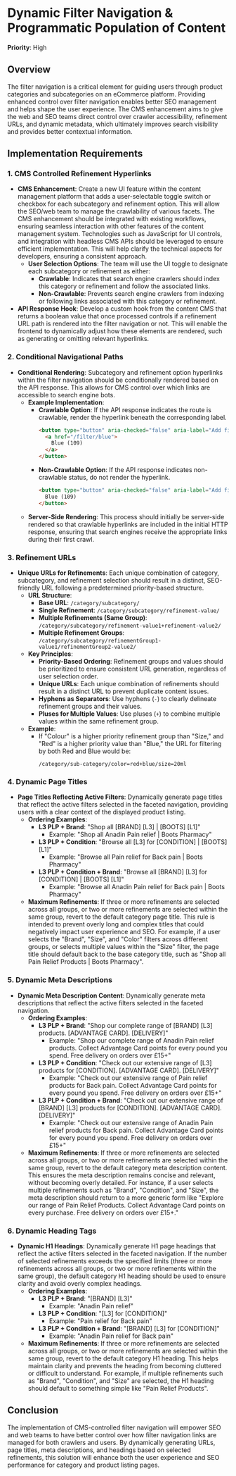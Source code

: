 

# Dynamic Filter Navigation & Programmatic Population of Content 

**Priority**: High

## Overview

The filter navigation is a critical element for guiding users through product categories and subcategories on an eCommerce platform. Providing enhanced control over filter navigation enables better SEO management and helps shape the user experience. The CMS enhancement aims to give the web and SEO teams direct control over crawler accessibility, refinement URLs, and dynamic metadata, which ultimately improves search visibility and provides better contextual information.

## Implementation Requirements

### 1. CMS Controlled Refinement Hyperlinks

- **CMS Enhancement**: Create a new UI feature within the content management platform that adds a user-selectable toggle switch or checkbox for each subcategory and refinement option. This will allow the SEO/web team to manage the crawlability of various facets. The CMS enhancement should be integrated with existing workflows, ensuring seamless interaction with other features of the content management system. Technologies such as JavaScript for UI controls, and integration with headless CMS APIs should be leveraged to ensure efficient implementation. This will help clarify the technical aspects for developers, ensuring a consistent approach.
  - **User Selection Options**: The team will use the UI toggle to designate each subcategory or refinement as either:
    - **Crawlable**: Indicates that search engine crawlers should index this category or refinement and follow the associated links.
    - **Non-Crawlable**: Prevents search engine crawlers from indexing or following links associated with this category or refinement.
- **API Response Hook**: Develop a custom hook from the content CMS that returns a boolean value that once processed controls if a refinement URL path is rendered into the filter navigation or not. This will enable the frontend to dynamically adjust how these elements are rendered, such as generating or omitting relevant hyperlinks.

### 2. Conditional Navigational Paths

- **Conditional Rendering**: Subcategory and refinement option hyperlinks within the filter navigation should be conditionally rendered based on the API response. This allows for CMS control over which links are accessible to search engine bots.
  - **Example Implementation**:
    - **Crawlable Option**: If the API response indicates the route is crawlable, render the hyperlink beneath the corresponding label.
      ```html
      <button type="button" aria-checked="false" aria-label="Add filter: Blue (109)">
        <a href="/filter/blue">
          Blue (109)
        </a>
      </button>
      ```
    - **Non-Crawlable Option**: If the API response indicates non-crawlable status, do not render the hyperlink.
      ```html
      <button type="button" aria-checked="false" aria-label="Add filter: Blue (109)">
        Blue (109)
      </button>
      ```
  - **Server-Side Rendering**: This process should initially be server-side rendered so that crawlable hyperlinks are included in the initial HTTP response, ensuring that search engines receive the appropriate links during their first crawl.

### 3. Refinement URLs

- **Unique URLs for Refinements**: Each unique combination of category, subcategory, and refinement selection should result in a distinct, SEO-friendly URL following a predetermined priority-based structure.
  - **URL Structure**:
    - **Base URL**: `/category/subcategory/`
    - **Single Refinement**: `/category/subcategory/refinement-value/`
    - **Multiple Refinements (Same Group)**: `/category/subcategory/refinement-value1+refinement-value2/`
    - **Multiple Refinement Groups**: `/category/subcategory/refinementGroup1-value1/refinementGroup2-value2/`
  - **Key Principles**:
    - **Priority-Based Ordering**: Refinement groups and values should be prioritized to ensure consistent URL generation, regardless of user selection order.
    - **Unique URLs**: Each unique combination of refinements should result in a distinct URL to prevent duplicate content issues.
    - **Hyphens as Separators**: Use hyphens (`-`) to clearly delineate refinement groups and their values.
    - **Pluses for Multiple Values**: Use pluses (`+`) to combine multiple values within the same refinement group.
  - **Example**:
    - If "Colour" is a higher priority refinement group than "Size," and "Red" is a higher priority value than "Blue," the URL for filtering by both Red and Blue would be:
      ```
      /category/sub-category/color=red+blue/size=20ml
      ```

### 4. Dynamic Page Titles

- **Page Titles Reflecting Active Filters**: Dynamically generate page titles that reflect the active filters selected in the faceted navigation, providing users with a clear context of the displayed product listing.
  - **Ordering Examples**:
    - **L3 PLP + Brand**: "Shop all [BRAND] [L3] | [BOOTS] [L1]"
      - Example: "Shop all Anadin Pain relief | Boots Pharmacy"
    - **L3 PLP + Condition**: "Browse all [L3] for [CONDITION] | [BOOTS] [L1]"
      - Example: "Browse all Pain relief for Back pain | Boots Pharmacy"
    - **L3 PLP + Condition + Brand**: "Browse all [BRAND] [L3] for [CONDITION] | [BOOTS] [L1]"
      - Example: "Browse all Anadin Pain relief for Back pain | Boots Pharmacy"
  - **Maximum Refinements**: If three or more refinements are selected across all groups, or two or more refinements are selected within the same group, revert to the default category page title. This rule is intended to prevent overly long and complex titles that could negatively impact user experience and SEO. For example, if a user selects the "Brand", "Size", and "Color" filters across different groups, or selects multiple values within the "Size" filter, the page title should default back to the base category title, such as "Shop all Pain Relief Products | Boots Pharmacy".

### 5. Dynamic Meta Descriptions

- **Dynamic Meta Description Content**: Dynamically generate meta descriptions that reflect the active filters selected in the faceted navigation.
  - **Ordering Examples**:
    - **L3 PLP + Brand**: "Shop our complete range of [BRAND] [L3] products. [ADVANTAGE CARD]. [DELIVERY]"
      - Example: "Shop our complete range of Anadin Pain relief products. Collect Advantage Card points for every pound you spend. Free delivery on orders over £15+"
    - **L3 PLP + Condition**: "Check out our extensive range of [L3] products for [CONDITION]. [ADVANTAGE CARD]. [DELIVERY]"
      - Example: "Check out our extensive range of Pain relief products for Back pain. Collect Advantage Card points for every pound you spend. Free delivery on orders over £15+"
    - **L3 PLP + Condition + Brand**: "Check out our extensive range of [BRAND] [L3] products for [CONDITION]. [ADVANTAGE CARD]. [DELIVERY]"
      - Example: "Check out our extensive range of Anadin Pain relief products for Back pain. Collect Advantage Card points for every pound you spend. Free delivery on orders over £15+"
  - **Maximum Refinements**: If three or more refinements are selected across all groups, or two or more refinements are selected within the same group, revert to the default category meta description content. This ensures the meta description remains concise and relevant, without becoming overly detailed. For instance, if a user selects multiple refinements such as "Brand", "Condition", and "Size", the meta description should return to a more generic form like "Explore our range of Pain Relief Products. Collect Advantage Card points on every purchase. Free delivery on orders over £15+."

### 6. Dynamic Heading Tags

- **Dynamic H1 Headings**: Dynamically generate H1 page headings that reflect the active filters selected in the faceted navigation. If the number of selected refinements exceeds the specified limits (three or more refinements across all groups, or two or more refinements within the same group), the default category H1 heading should be used to ensure clarity and avoid overly complex headings.
  - **Ordering Examples**:
    - **L3 PLP + Brand**: "[BRAND] [L3]"
      - Example: "Anadin Pain relief"
    - **L3 PLP + Condition**: "[L3] for [CONDITION]"
      - Example: "Pain relief for Back pain"
    - **L3 PLP + Condition + Brand**: "[BRAND] [L3] for [CONDITION]"
      - Example: "Anadin Pain relief for Back pain"
  - **Maximum Refinements**: If three or more refinements are selected across all groups, or two or more refinements are selected within the same group, revert to the default category H1 heading. This helps maintain clarity and prevents the heading from becoming cluttered or difficult to understand. For example, if multiple refinements such as "Brand", "Condition", and "Size" are selected, the H1 heading should default to something simple like "Pain Relief Products".

## Conclusion

The implementation of CMS-controlled filter navigation will empower SEO and web teams to have better control over how filter navigation links are managed for both crawlers and users. By dynamically generating URLs, page titles, meta descriptions, and headings based on selected refinements, this solution will enhance both the user experience and SEO performance for category and product listing pages.


